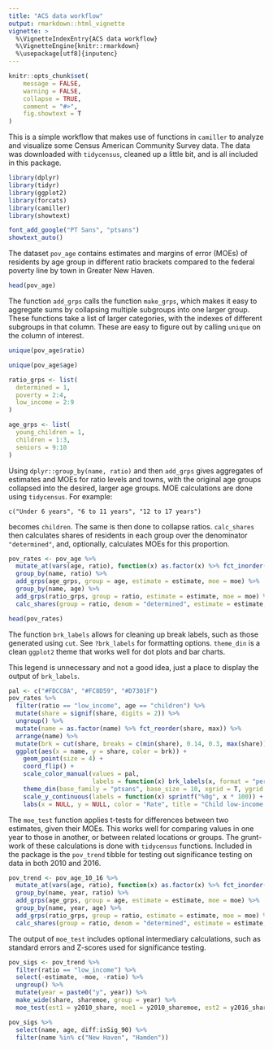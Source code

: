 ```yaml
---
title: "ACS data workflow"
output: rmarkdown::html_vignette
vignette: >
  %\VignetteIndexEntry{ACS data workflow}
  %\VignetteEngine{knitr::rmarkdown}
  %\usepackage[utf8]{inputenc}
---
```


```r
knitr::opts_chunk$set(
	message = FALSE,
	warning = FALSE,
	collapse = TRUE,
	comment = "#>",
	fig.showtext = T
)

```

This is a simple workflow that makes use of functions in `camiller` to analyze and visualize some Census American Community Survey data. The data was downloaded with `tidycensus`, cleaned up a little bit, and is all included in this package.

```r
library(dplyr)
library(tidyr)
library(ggplot2)
library(forcats)
library(camiller)
library(showtext)
```

```r
font_add_google("PT Sans", "ptsans")
showtext_auto()
```

The dataset `pov_age` contains estimates and margins of error (MOEs) of residents by age group in different ratio brackets compared to the federal poverty line by town in Greater New Haven.

```r
head(pov_age)
```

The function `add_grps` calls the function `make_grps`, which makes it easy to aggregate sums by collapsing multiple subgroups into one larger group. These functions take a list of larger categories, with the indexes of different subgroups in that column. These are easy to figure out by calling `unique` on the column of interest.

```r
unique(pov_age$ratio)

unique(pov_age$age)

ratio_grps <- list(
  determined = 1,
  poverty = 2:4,
  low_income = 2:9
)

age_grps <- list(
  young_children = 1,
  children = 1:3,
  seniors = 9:10
)
```

Using `dplyr::group_by(name, ratio)` and then `add_grps` gives aggregates of estimates and MOEs for ratio levels and towns, with the original age groups collapsed into the desired, larger age groups. MOE calculations are done using `tidycensus`. For example:

`c("Under 6 years", "6 to 11 years", "12 to 17 years")`

becomes `children`. The same is then done to collapse ratios. `calc_shares` then calculates shares of residents in each group over the denominator `"determined"`, and, optionally, calculates MOEs for this proportion.

```r
pov_rates <- pov_age %>%
  mutate_at(vars(age, ratio), function(x) as.factor(x) %>% fct_inorder()) %>%
  group_by(name, ratio) %>%
  add_grps(age_grps, group = age, estimate = estimate, moe = moe) %>%
  group_by(name, age) %>%
  add_grps(ratio_grps, group = ratio, estimate = estimate, moe = moe) %>%
  calc_shares(group = ratio, denom = "determined", estimate = estimate, moe = moe)
```

```r
head(pov_rates)
```

The function `brk_labels` allows for cleaning up break labels, such as those generated using `cut`. See `?brk_labels` for formatting options. `theme_din` is a clean `ggplot2` theme that works well for dot plots and bar charts.

This legend is unnecessary and not a good idea, just a place to display the output of `brk_labels`.

```r
pal <- c("#FDCC8A", "#FC8D59", "#D7301F")
pov_rates %>%
  filter(ratio == "low_income", age == "children") %>%
  mutate(share = signif(share, digits = 2)) %>%
  ungroup() %>%
  mutate(name = as.factor(name) %>% fct_reorder(share, max)) %>%
  arrange(name) %>% 
  mutate(brk = cut(share, breaks = c(min(share), 0.14, 0.3, max(share)), include.lowest = T)) %>%
  ggplot(aes(x = name, y = share, color = brk)) +
    geom_point(size = 4) +
    coord_flip() +
    scale_color_manual(values = pal, 
                       labels = function(x) brk_labels(x, format = "percent", mult_by = 100)) +
    theme_din(base_family = "ptsans", base_size = 10, xgrid = T, ygrid = "dotted") +
    scale_y_continuous(labels = function(x) sprintf("%0g", x * 100)) +
    labs(x = NULL, y = NULL, color = "Rate", title = "Child low-income rate by town", subtitle = "Greater New Haven towns, 2016", caption = "Source: US Census Bureau 2016 ACS 5-year estimate")
```

The `moe_test` function applies t-tests for differences between two estimates, given their MOEs. This works well for comparing values in one year to those in another, or between related locations or groups. The grunt-work of these calculations is done with `tidycensus` functions. Included in the package is the `pov_trend` tibble for testing out significance testing on data in both 2010 and 2016.

```r
pov_trend <- pov_age_10_16 %>%
  mutate_at(vars(age, ratio), function(x) as.factor(x) %>% fct_inorder()) %>%
  group_by(name, year, ratio) %>%
  add_grps(age_grps, group = age, estimate = estimate, moe = moe) %>%
  group_by(name, year, age) %>%
  add_grps(ratio_grps, group = ratio, estimate = estimate, moe = moe) %>%
  calc_shares(group = ratio, denom = "determined", estimate = estimate, moe = moe)
```

The output of `moe_test` includes optional intermediary calculations, such as standard errors and Z-scores used for significance testing.

```r
pov_sigs <- pov_trend %>%
  filter(ratio == "low_income") %>%
  select(-estimate, -moe, -ratio) %>%
  ungroup() %>%
  mutate(year = paste0("y", year)) %>%
  make_wide(share, sharemoe, group = year) %>%
  moe_test(est1 = y2010_share, moe1 = y2010_sharemoe, est2 = y2016_share, moe2 = y2016_sharemoe, alpha = 0.1)

pov_sigs %>%
  select(name, age, diff:isSig_90) %>%
  filter(name %in% c("New Haven", "Hamden"))
```
